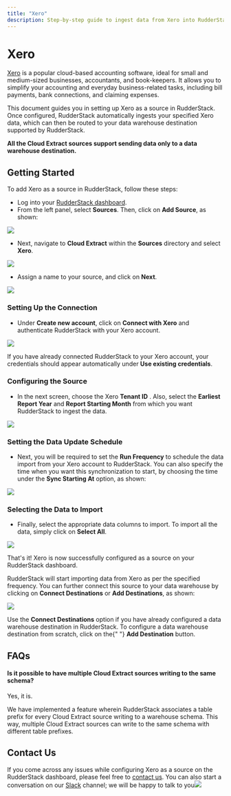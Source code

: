 ```yaml
---
title: "Xero"
description: Step-by-step guide to ingest data from Xero into RudderStack.
---
```


# Xero

[Xero](https://www.xero.com/us/) is a popular cloud-based accounting software, ideal for small and medium-sized businesses, accountants, and book-keepers. It allows you to simplify your accounting and everyday business-related tasks, including bill payments, bank connections, and claiming expenses.

This document guides you in setting up Xero as a source in RudderStack. Once configured, RudderStack automatically ingests your specified Xero data, which can then be routed to your data warehouse destination supported by RudderStack.

<div class="infoBlock">

<strong>All the Cloud Extract sources support sending data only to a data warehouse destination.</strong>

</div>

## Getting Started

To add Xero as a source in RudderStack, follow these steps:

- Log into your [RudderStack dashboard](https://app.rudderlabs.com/signup?type=freetrial).
- From the left panel, select **Sources**. Then, click on **Add Source**, as shown:

<img src="https://gblobscdn.gitbook.com/assets%2F-Lq5Ea6fHVg3dSxMCgyQ%2F-MOehucaPVJeehiI6kGM%2F-MOewizUa40U7fa-Ny3L%2F1.png?alt=media&token=33f4d672-e6f3-4fc8-9b49-09c772d79e93" />

- Next, navigate to **Cloud Extract** within the **Sources** directory and select **Xero**.

<img src="../../images/assets/2 (14).png" />

- Assign a name to your source, and click on **Next**.

<img src="../../images/assets/3 (12).png" />

### Setting Up the Connection

- Under **Create new account**, click on **Connect with Xero** and authenticate RudderStack with your Xero account.

<img src="../../images/assets/screen-shot-2021-02-23-at-6.27.30-pm.png" />

<div class="infoBlock">

If you have already connected RudderStack to your Xero account, your credentials should appear automatically under <strong>Use existing credentials</strong>.

</div>

### Configuring the Source

- In the next screen, choose the Xero **Tenant ID** . Also, select the **Earliest Report Year** and **Report Starting Month** from which you want RudderStack to ingest the data.

<img src="../../images/assets/screen-shot-2021-02-23-at-6.27.16-pm.png" />

### Setting the Data Update Schedule

- Next, you will be required to set the **Run Frequency** to schedule the data import from your Xero account to RudderStack. You can also specify the time when you want this synchronization to start, by choosing the time under the **Sync Starting At** option, as shown:

<img src="../../images/assets/screen-shot-2021-02-23-at-6.27.53-pm.png" />

### Selecting the Data to Import

- Finally, select the appropriate data columns to import. To import all the data, simply click on **Select All**.

<img src="../../images/assets/screen-shot-2021-02-23-at-6.28.10-pm.png" />

That's it! Xero is now successfully configured as a source on your RudderStack dashboard.

RudderStack will start importing data from Xero as per the specified frequency. You can further connect this source to your data warehouse by clicking on **Connect Destinations** or **Add Destinations**, as shown:

<img src="../../images/assets/screen-shot-2021-02-23-at-6.28.27-pm.png" />

<div class="successBlock">

  Use the <strong>Connect Destinations</strong> option if you have already
  configured a data warehouse destination in RudderStack. To configure a data
  warehouse destination from scratch, click on the{" "}
  <strong>Add Destination</strong> button.
</div>

## FAQs

#### Is it possible to have multiple Cloud Extract sources writing to the same schema?

Yes, it is.

We have implemented a feature wherein RudderStack associates a table prefix for every Cloud Extract source writing to a warehouse schema. This way, multiple Cloud Extract sources can write to the same schema with different table prefixes.

## Contact Us

If you come across any issues while configuring Xero as a source on the RudderStack dashboard, please feel free to [contact us](mailto:%20docs@rudderstack.com). You can also start a conversation on our [Slack](https://rudderstack.com/join-rudderstack-slack-community) channel; we will be happy to talk to you![  
](https://rudderstack.com/docs/cloud-extract-sources/pipedrive)
